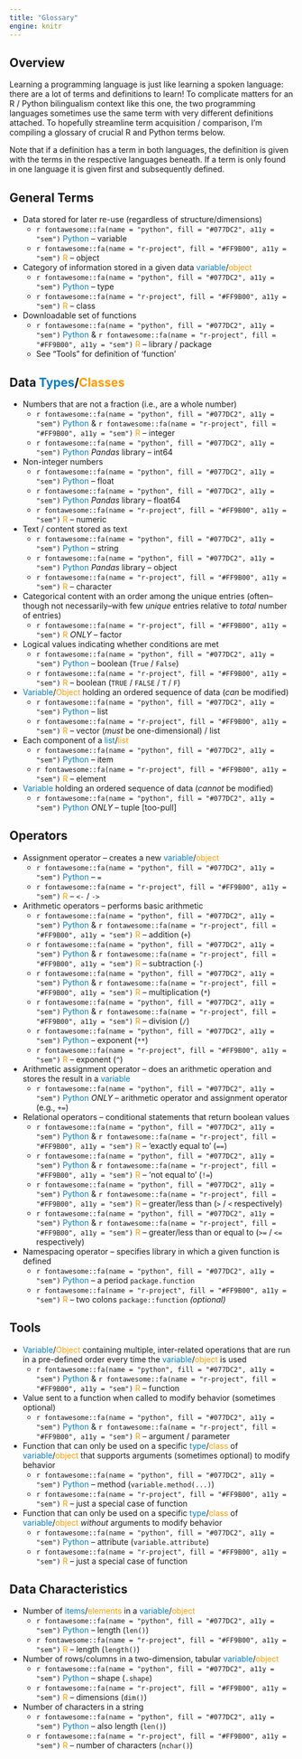 ```yaml
---
title: "Glossary"
engine: knitr
---
```


## Overview

Learning a programming language is just like learning a spoken language: there are a lot of terms and definitions to learn! To complicate matters for an R / Python bilingualism context like this one, the two programming languages sometimes use the same term with very different definitions attached. To hopefully streamline term acquisition / comparison, I'm compiling a glossary of crucial R and Python terms below.

Note that if a definition has a term in both languages, the definition is given with the terms in the respective languages beneath. If a term is only found in one language it is given first and subsequently defined.

## General Terms

- Data stored for later re-use (regardless of structure/dimensions)
    - `r fontawesome::fa(name = "python", fill = "#077DC2", a11y = "sem")` <span style="color:#077DC2">Python</span> -- variable
    -  `r fontawesome::fa(name = "r-project", fill = "#FF9B00", a11y = "sem")` <span style="color:#FF9B00">R</span> -- object

- Category of information stored in a given data <span style="color:#077DC2">variable</span>/<span style="color:#FF9B00">object</span>
    - `r fontawesome::fa(name = "python", fill = "#077DC2", a11y = "sem")` <span style="color:#077DC2">Python</span> -- type
    -  `r fontawesome::fa(name = "r-project", fill = "#FF9B00", a11y = "sem")` <span style="color:#FF9B00">R</span> -- class

- Downloadable set of functions
    - `r fontawesome::fa(name = "python", fill = "#077DC2", a11y = "sem")` <span style="color:#077DC2">Python</span> & `r fontawesome::fa(name = "r-project", fill = "#FF9B00", a11y = "sem")` <span style="color:#FF9B00">R</span> -- library / package
    - See "Tools" for definition of 'function'

## Data <span style="color:#077DC2">Types</span>/<span style="color:#FF9B00">Classes</span>

- Numbers that are not a fraction (i.e., are a whole number)
    - `r fontawesome::fa(name = "python", fill = "#077DC2", a11y = "sem")` <span style="color:#077DC2">Python</span> & `r fontawesome::fa(name = "r-project", fill = "#FF9B00", a11y = "sem")` <span style="color:#FF9B00">R</span> -- integer
    - `r fontawesome::fa(name = "python", fill = "#077DC2", a11y = "sem")` <span style="color:#077DC2">Python</span> _Pandas_ library -- int64

- Non-integer numbers
    - `r fontawesome::fa(name = "python", fill = "#077DC2", a11y = "sem")` <span style="color:#077DC2">Python</span> -- float
    - `r fontawesome::fa(name = "python", fill = "#077DC2", a11y = "sem")` <span style="color:#077DC2">Python</span> _Pandas_ library -- float64
    -  `r fontawesome::fa(name = "r-project", fill = "#FF9B00", a11y = "sem")` <span style="color:#FF9B00">R</span> -- numeric

- Text / content stored as text
    - `r fontawesome::fa(name = "python", fill = "#077DC2", a11y = "sem")` <span style="color:#077DC2">Python</span> -- string
    - `r fontawesome::fa(name = "python", fill = "#077DC2", a11y = "sem")` <span style="color:#077DC2">Python</span> _Pandas_ library -- object
    -  `r fontawesome::fa(name = "r-project", fill = "#FF9B00", a11y = "sem")` <span style="color:#FF9B00">R</span> -- character

- Categorical content with an order among the unique entries (often--though not necessarily--with few _unique_ entries relative to _total_ number of entries)
    -  `r fontawesome::fa(name = "r-project", fill = "#FF9B00", a11y = "sem")` <span style="color:#FF9B00">R</span> _ONLY_ -- factor

- Logical values indicating whether conditions are met
    - `r fontawesome::fa(name = "python", fill = "#077DC2", a11y = "sem")` <span style="color:#077DC2">Python</span> -- boolean (`True` / `False`)
    -  `r fontawesome::fa(name = "r-project", fill = "#FF9B00", a11y = "sem")` <span style="color:#FF9B00">R</span> -- boolean (`TRUE` / `FALSE` / `T` / `F`)

- <span style="color:#077DC2">Variable</span>/<span style="color:#FF9B00">Object</span> holding an ordered sequence of data (_can_ be modified)
   - `r fontawesome::fa(name = "python", fill = "#077DC2", a11y = "sem")` <span style="color:#077DC2">Python</span> -- list
    -  `r fontawesome::fa(name = "r-project", fill = "#FF9B00", a11y = "sem")` <span style="color:#FF9B00">R</span> -- vector (_must_ be one-dimensional) / list

- Each component of a <span style="color:#077DC2">list</span>/<span style="color:#FF9B00">list</span>
   - `r fontawesome::fa(name = "python", fill = "#077DC2", a11y = "sem")` <span style="color:#077DC2">Python</span> -- item
    -  `r fontawesome::fa(name = "r-project", fill = "#FF9B00", a11y = "sem")` <span style="color:#FF9B00">R</span> -- element

- <span style="color:#077DC2">Variable</span> holding an ordered sequence of data (_cannot_ be modified)
   - `r fontawesome::fa(name = "python", fill = "#077DC2", a11y = "sem")` <span style="color:#077DC2">Python</span> _ONLY_ -- tuple [too-pull]

## Operators

- Assignment operator -- creates a new <span style="color:#077DC2">variable</span>/<span style="color:#FF9B00">object</span>
    - `r fontawesome::fa(name = "python", fill = "#077DC2", a11y = "sem")` <span style="color:#077DC2">Python</span> -- `=`
    -  `r fontawesome::fa(name = "r-project", fill = "#FF9B00", a11y = "sem")` <span style="color:#FF9B00">R</span> -- `<-` / `->`

- Arithmetic operators -- performs basic arithmetic
    - `r fontawesome::fa(name = "python", fill = "#077DC2", a11y = "sem")` <span style="color:#077DC2">Python</span> & `r fontawesome::fa(name = "r-project", fill = "#FF9B00", a11y = "sem")` <span style="color:#FF9B00">R</span> -- addition (`+`)
    - `r fontawesome::fa(name = "python", fill = "#077DC2", a11y = "sem")` <span style="color:#077DC2">Python</span> & `r fontawesome::fa(name = "r-project", fill = "#FF9B00", a11y = "sem")` <span style="color:#FF9B00">R</span> -- subtraction (`-`)
    - `r fontawesome::fa(name = "python", fill = "#077DC2", a11y = "sem")` <span style="color:#077DC2">Python</span> & `r fontawesome::fa(name = "r-project", fill = "#FF9B00", a11y = "sem")` <span style="color:#FF9B00">R</span> -- multiplication (`*`)
    - `r fontawesome::fa(name = "python", fill = "#077DC2", a11y = "sem")` <span style="color:#077DC2">Python</span> & `r fontawesome::fa(name = "r-project", fill = "#FF9B00", a11y = "sem")` <span style="color:#FF9B00">R</span> -- division (`/`)
    - `r fontawesome::fa(name = "python", fill = "#077DC2", a11y = "sem")` <span style="color:#077DC2">Python</span> -- exponent (`**`)
    -  `r fontawesome::fa(name = "r-project", fill = "#FF9B00", a11y = "sem")` <span style="color:#FF9B00">R</span> -- exponent (`^`)

- Arithmetic assignment operator -- does an arithmetic operation and stores the result in a <span style="color:#077DC2">variable</span>
    - `r fontawesome::fa(name = "python", fill = "#077DC2", a11y = "sem")` <span style="color:#077DC2">Python</span> _ONLY_ -- arithmetic operator and assignment operator (e.g., `+=`)

- Relational operators -- conditional statements that return boolean values
    - `r fontawesome::fa(name = "python", fill = "#077DC2", a11y = "sem")` <span style="color:#077DC2">Python</span> & `r fontawesome::fa(name = "r-project", fill = "#FF9B00", a11y = "sem")` <span style="color:#FF9B00">R</span> -- 'exactly equal to' (`==`)
    - `r fontawesome::fa(name = "python", fill = "#077DC2", a11y = "sem")` <span style="color:#077DC2">Python</span> & `r fontawesome::fa(name = "r-project", fill = "#FF9B00", a11y = "sem")` <span style="color:#FF9B00">R</span> -- 'not equal to' (`!=`)
    - `r fontawesome::fa(name = "python", fill = "#077DC2", a11y = "sem")` <span style="color:#077DC2">Python</span> & `r fontawesome::fa(name = "r-project", fill = "#FF9B00", a11y = "sem")` <span style="color:#FF9B00">R</span> -- greater/less than (`>` / `<` respectively)
    - `r fontawesome::fa(name = "python", fill = "#077DC2", a11y = "sem")` <span style="color:#077DC2">Python</span> & `r fontawesome::fa(name = "r-project", fill = "#FF9B00", a11y = "sem")` <span style="color:#FF9B00">R</span> -- greater/less than or equal to (`>=` / `<=` respectively)

- Namespacing operator -- specifies library in which a given function is defined
    - `r fontawesome::fa(name = "python", fill = "#077DC2", a11y = "sem")` <span style="color:#077DC2">Python</span> -- a period `package.function`
    -  `r fontawesome::fa(name = "r-project", fill = "#FF9B00", a11y = "sem")` <span style="color:#FF9B00">R</span> -- two colons `package::function` _(optional)_

## Tools

- <span style="color:#077DC2">Variable</span>/<span style="color:#FF9B00">Object</span> containing multiple, inter-related operations that are run in a pre-defined order every time the <span style="color:#077DC2">variable</span>/<span style="color:#FF9B00">object</span> is used
    - `r fontawesome::fa(name = "python", fill = "#077DC2", a11y = "sem")` <span style="color:#077DC2">Python</span> & `r fontawesome::fa(name = "r-project", fill = "#FF9B00", a11y = "sem")` <span style="color:#FF9B00">R</span> -- function

- Value sent to a function when called to modify behavior (sometimes optional)
    - `r fontawesome::fa(name = "python", fill = "#077DC2", a11y = "sem")` <span style="color:#077DC2">Python</span> & `r fontawesome::fa(name = "r-project", fill = "#FF9B00", a11y = "sem")` <span style="color:#FF9B00">R</span> -- argument / parameter

- Function that can only be used on a specific <span style="color:#077DC2">type</span>/<span style="color:#FF9B00">class</span> of <span style="color:#077DC2">variable</span>/<span style="color:#FF9B00">object</span> that supports arguments (sometimes optional) to modify behavior
    - `r fontawesome::fa(name = "python", fill = "#077DC2", a11y = "sem")` <span style="color:#077DC2">Python</span> -- method (`variable.method(...)`)
    -  `r fontawesome::fa(name = "r-project", fill = "#FF9B00", a11y = "sem")` <span style="color:#FF9B00">R</span> -- just a special case of function

- Function that can only be used on a specific <span style="color:#077DC2">type</span>/<span style="color:#FF9B00">class</span> of <span style="color:#077DC2">variable</span>/<span style="color:#FF9B00">object</span> _without_ arguments to modify behavior
    - `r fontawesome::fa(name = "python", fill = "#077DC2", a11y = "sem")` <span style="color:#077DC2">Python</span> -- attribute (`variable.attribute`)
    -  `r fontawesome::fa(name = "r-project", fill = "#FF9B00", a11y = "sem")` <span style="color:#FF9B00">R</span> -- just a special case of function

## Data Characteristics

- Number of <span style="color:#077DC2">items</span>/<span style="color:#FF9B00">elements</span> in a <span style="color:#077DC2">variable</span>/<span style="color:#FF9B00">object</span>
    - `r fontawesome::fa(name = "python", fill = "#077DC2", a11y = "sem")` <span style="color:#077DC2">Python</span> -- length (`len()`)
    -  `r fontawesome::fa(name = "r-project", fill = "#FF9B00", a11y = "sem")` <span style="color:#FF9B00">R</span> -- length (`length()`)

- Number of rows/columns in a two-dimension, tabular <span style="color:#077DC2">variable</span>/<span style="color:#FF9B00">object</span>
    - `r fontawesome::fa(name = "python", fill = "#077DC2", a11y = "sem")` <span style="color:#077DC2">Python</span> -- shape (`.shape`)
    -  `r fontawesome::fa(name = "r-project", fill = "#FF9B00", a11y = "sem")` <span style="color:#FF9B00">R</span> -- dimensions (`dim()`)

- Number of characters in a string
    - `r fontawesome::fa(name = "python", fill = "#077DC2", a11y = "sem")` <span style="color:#077DC2">Python</span> -- also length (`len()`)
    -  `r fontawesome::fa(name = "r-project", fill = "#FF9B00", a11y = "sem")` <span style="color:#FF9B00">R</span> -- number of characters (`nchar()`)



